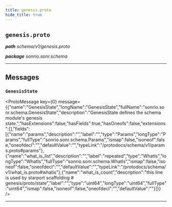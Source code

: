 ```yaml
---
title: genesis.proto
hide_title: true
---
```



## `genesis.proto`
_**path** schema/v1/genesis.proto_

_**package** sonrio.sonr.schema_



---

## Messages


### `GenesisState`
<ProtoMessage key={0} message={{"name":"GenesisState","longName":"GenesisState","fullName":"sonrio.sonr.schema.GenesisState","description":"GenesisState defines the schema module's genesis state.","hasExtensions":false,"hasFields":true,"hasOneofs":false,"extensions":[],"fields":[{"name":"params","description":"","label":"","type":"Params","longType":"Params","fullType":"sonrio.sonr.schema.Params","ismap":false,"isoneof":false,"oneofdecl":"","defaultValue":"","typeLink":"/protodocs/schema/v1/params.proto#params"},{"name":"what_is_list","description":"","label":"repeated","type":"WhatIs","longType":"WhatIs","fullType":"sonrio.sonr.schema.WhatIs","ismap":false,"isoneof":false,"oneofdecl":"","defaultValue":"","typeLink":"/protodocs/schema/v1/what_is.proto#whatis"},{"name":"what_is_count","description":"this line is used by starport scaffolding # genesis/proto/state","label":"","type":"uint64","longType":"uint64","fullType":"uint64","ismap":false,"isoneof":false,"oneofdecl":"","defaultValue":""}]}} />

---


  